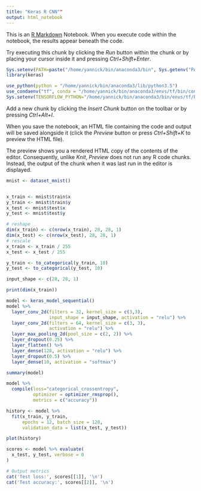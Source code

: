 ```yaml
---
title: "Keras R CNN""
output: html_notebook
---
```


This is an [R Markdown](http://rmarkdown.rstudio.com) Notebook. When you execute code within the notebook, the results appear beneath the code. 

Try executing this chunk by clicking the *Run* button within the chunk or by placing your cursor inside it and pressing *Ctrl+Shift+Enter*. 

```r
Sys.setenv(PATH=paste("/home/yannick/bin/anaconda3/bin", Sys.getenv("PATH"), sep = ":"))
library(keras)

use_python(python = "/home/yannick/bin/anaconda3/lib/python3.5")
use_condaenv("tf", conda = "/home/yannick/bin/anaconda3/envs/tf/bin/conda")
Sys.setenv(TENSORFLOW_PYTHON="/home/yannick/bin/anaconda3/bin/envs/tf/bin/python")

```

Add a new chunk by clicking the *Insert Chunk* button on the toolbar or by pressing *Ctrl+Alt+I*.

When you save the notebook, an HTML file containing the code and output will be saved alongside it (click the *Preview* button or press *Ctrl+Shift+K* to preview the HTML file).

The preview shows you a rendered HTML copy of the contents of the editor. Consequently, unlike *Knit*, *Preview* does not run any R code chunks. Instead, the output of the chunk when it was last run in the editor is displayed.

```r
mnist <- dataset_mnist()


x_train <- mnist$train$x
y_train <- mnist$train$y
x_test <- mnist$test$x
y_test <- mnist$test$y

# reshape
dim(x_train) <- c(nrow(x_train), 28, 28, 1)
dim(x_test) <- c(nrow(x_test), 28, 28, 1)
# rescale
x_train <- x_train / 255
x_test <- x_test / 255

y_train <- to_categorical(y_train, 10)
y_test <- to_categorical(y_test, 10)

input_shape <- c(28, 28, 1)

print(dim(x_train))
```

```r
model <- keras_model_sequential() 
model %>% 
  layer_conv_2d(filters = 32, kernel_size = c(3,3),
                input_shape = input_shape, activation = "relu") %>%
  layer_conv_2d(filters = 64, kernel_size = c(3, 3),
                activation = "relu") %>%
  layer_max_pooling_2d(pool_size = c(2, 2)) %>%
  layer_dropout(0.25) %>%
  layer_flatten() %>%
  layer_dense(128, activation = "relu") %>%
  layer_dropout(0.5) %>%
  layer_dense(10, activation = "softmax")

summary(model)
```

```r
model %>%
  compile(loss="categorical_crossentropy",
          optimizer = optimizer_rmsprop(),
          metrics = c("accuracy"))

history <- model %>%
  fit(x_train, y_train,
      epochs = 12, batch_size = 128,
      validation_data = list(x_test, y_test))
```

```r
plot(history)
```

```r
scores <- model %>% evaluate(
  x_test, y_test, verbose = 0
)

# Output metrics
cat('Test loss:', scores[[1]], '\n')
cat('Test accuracy:', scores[[2]], '\n')
```

